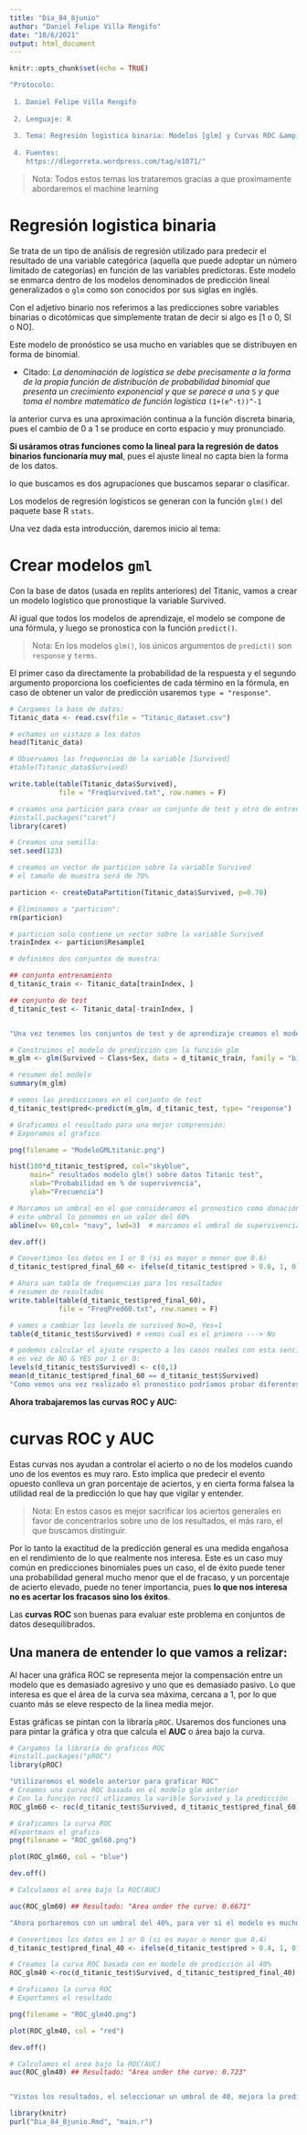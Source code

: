 ```yaml
---
title: "Dia_84_8junio"
author: "Daniel Felipe Villa Rengifo"
date: "10/6/2021"
output: html_document
---
```


```r
knitr::opts_chunk$set(echo = TRUE)
```

```r
"Protocolo:
 
 1. Daniel Felipe Villa Rengifo
 
 2. Lenguaje: R
 
 3. Tema: Regresión logistica binaria: Modelos [glm] y Curvas ROC &amp; AUC
 
 4. Fuentes:  
    https://dlegorreta.wordpress.com/tag/e1071/"
```


> Nota: Todos estos temas los trataremos gracias a que proximamente abordaremos el machine learning

# Regresión logistica binaria

Se trata de un tipo de análisis de regresión utilizado para predecir el resultado de una variable categórica (aquella que puede adoptar un número limitado de categorías) en función de las variables predictoras. Este modelo se enmarca dentro de los modelos denominados de predicción lineal generalizados o `glm` como son conocidos por sus siglas en inglés.

Con el adjetivo binario nos referimos a las predicciones sobre variables binarias o dicotómicas que simplemente tratan de decir si algo es [1 o 0, SI o NO].

Este modelo de pronóstico se usa mucho en variables que se distribuyen en forma de binomial.

+ Citado: _La denominación de logística se debe precisamente a la forma de la propia función de distribución de probabilidad binomial que presenta un crecimiento exponencial y que se parece a una_ `S` _y que toma el nombre matemático de función logística_ `(1+(e^-t))^-1`

la anterior curva es una aproximación continua a la función discreta binaria, pues el cambio de 0 a 1 se produce en corto espacio y muy pronunciado.

__Si usáramos otras funciones como la lineal para la regresión de datos binarios funcionaría muy mal__, pues el ajuste lineal no capta bien la forma de los datos.

lo que buscamos es dos agrupaciones que buscamos separar o clasificar.

Los modelos de regresión logísticos se generan con la función `glm()` del paquete base R `stats`.

Una vez dada esta introducción, daremos inicio al tema:

# Crear modelos `gml`

Con la base de datos (usada en replits anteriores) del Titanic, vamos a crear un modelo logístico que pronostique la variable Survived.

Al igual que todos los modelos de aprendizaje, el modelo se compone de una fórmula, y luego se pronostica con la función `predict()`.

> Nota: En los modelos `glm()`, los únicos argumentos de `predict()` son `response` y `terms`.

El primer caso da directamente la probabilidad de la respuesta y el segundo argumento proporciona los coeficientes de cada término en la fórmula, en caso de obtener un valor de predicción usaremos `type = "response"`.

```r
# Cargamos la base de datos:
Titanic_data <- read.csv(file = "Titanic_dataset.csv")

# echamos un vistazo a los datos
head(Titanic_data)

# Observamos las frequencias de la variable [Survived]
#table(Titanic_data$Survived)

write.table(table(Titanic_data$Survived),
            file = "FreqSurvived.txt", row.names = F)

# creamos una partición para crear un conjunto de test y otro de entrenamiento
#install.packages("caret")
library(caret)

# Creamos una semilla:
set.seed(123)

# creamos un vector de particion sobre la variable Survived
# el tamaño de muestra será de 70%

particion <- createDataPartition(Titanic_data$Survived, p=0.70)

# Eliminamos a "particion":
rm(particion)

# particion solo contiene un vector sobre la variable Survived
trainIndex <- particion$Resample1

# definimos dos conjuntos de muestra:

## conjunto entrenamiento
d_titanic_train <- Titanic_data[trainIndex, ]

## conjunto de test
d_titanic_test <- Titanic_data[-trainIndex, ]


"Una vez tenemos los conjuntos de test y de aprendizaje creamos el modelo, usando la misma simbología que en el caso de los modelos de naive_bayes., la diferencia con [gml]  es que tenemos que identificar un umbral de probabilidad a partir del que consideramos el pronostico 0 o 1."

# Construimos el modelo de predicción con la función glm
m_glm <- glm(Survived ~ Class+Sex, data = d_titanic_train, family = "binomial")

# resumen del modelo
summary(m_glm)

# vemos las predicciones en el conjunto de test
d_titanic_test$pred<-predict(m_glm, d_titanic_test, type= "response")

# Graficamos el resultado para una mejor comprensión:
# Exporamos el grafico

png(filename = "ModeloGMLtitanic.png")

hist(100*d_titanic_test$pred, col="skyblue",
     main=" resultados modelo glm() sobre datos Titanic test",
     xlab="Probabilidad en % de supervivencia",
     ylab="Frecuencia")

# Marcamos un umbral en el que consideramos el pronostico como donación
# este umbral lo ponemos en un valor del 60%
abline(v= 60,col= "navy", lwd=3)  # marcamos el umbral de supervivencia

dev.off()

# Convertimos los datos en 1 or 0 (si es mayor o menor que 0.6)
d_titanic_test$pred_final_60 <- ifelse(d_titanic_test$pred > 0.6, 1, 0)

# Ahora uan tabla de frequencias para los resultados
# resumen de resultados
write.table(table(d_titanic_test$pred_final_60),
            file = "FreqPred60.txt", row.names = F)

# vamos a cambiar los levels de survived No=0, Yes=1
table(d_titanic_test$Survived) # vemos cual es el primero ---> No

# podemos calcular el ajuste respecto a los casos reales con esta sencilla formula
# en vez de NO & YES por 1 or 0:
levels(d_titanic_test$Survived) <- c(0,1)
mean(d_titanic_test$pred_final_60 == d_titanic_test$Survived)
"Como vemos una vez realizado el pronostico podríamos probar diferentes umbrales y ver cual es el que da un mejor resultado con esta metodología."
```

__Ahora trabajaremos las curvas ROC y AUC:__

# curvas ROC y AUC

Estas curvas nos ayudan a controlar el acierto o no de los modelos cuando uno de los eventos es muy raro. Esto implica que predecir el evento opuesto conlleva un gran porcentaje de aciertos, y en cierta forma falsea la utilidad real de la predicción lo que hay que vigilar y entender.

> Nota: En estos casos es mejor sacrificar los aciertos generales en favor de concentrarlos sobre uno de los resultados, el más raro, el que buscamos distinguir.

Por lo tanto la exactitud de la predicción general es una medida engañosa en el rendimiento de lo que realmente nos interesa.
Este es un caso muy común en predicciones binomiales pues un caso, el de éxito puede tener una probabilidad general mucho menor que el de fracaso, y un porcentaje de acierto elevado, puede no tener importancia, pues __lo que nos interesa no es acertar los fracasos sino los éxitos__.

Las __curvas ROC__ son buenas para evaluar este problema en conjuntos de datos desequilibrados.

## Una manera de entender lo que vamos a relizar:

Al hacer una gráfica ROC se representa mejor la compensación entre un modelo que es demasiado agresivo y uno que es demasiado pasivo. Lo que interesa es que el área de la curva sea máxima, cercana a 1, por lo que cuanto más se eleve respecto de la linea media mejor.

Estas gráficas se pintan con la libraría `pROC`. Usaremos dos funciones una para pintar la gráfica y otra que calcula el __AUC__ o área bajo la curva.

```r
# Cargamos la libraría de graficos ROC
#install.packages("pROC")
library(pROC)

"Utilizaremos el modelo anterior para graficar ROC"
# Creamos una curva ROC basada en el modelo glm anterior
# Con la función roc() utlizamos la varible Survived y la predicción
ROC_glm60 <- roc(d_titanic_test$Survived, d_titanic_test$pred_final_60)

# Graficamos la curva ROC
#Exportmaos el grafico
png(filename = "ROC_gml60.png")

plot(ROC_glm60, col = "blue")

dev.off()

# Calculamos el area bajo la ROC(AUC)

auc(ROC_glm60) ## Resultado: "Area under the curve: 0.6671"

"Ahora porbaremos con un umbral del 40%, para ver si el modelo es mucho mejor"

# Convertimos los datos en 1 or 0 (si es mayor o menor que 0.4)
d_titanic_test$pred_final_40 <- ifelse(d_titanic_test$pred > 0.4, 1, 0)

# Creamos la curva ROC basada con en modelo de predicción al 40%
ROC_glm40 <-roc(d_titanic_test$Survived, d_titanic_test$pred_final_40)

# Graficamos la curva ROC
# Exportamos el resultado

png(filename = "ROC_glm40.png")

plot(ROC_glm40, col = "red")

dev.off()

# Calculamos el area bajo la ROC(AUC)
auc(ROC_glm40) ## Resultado: "Area under the curve: 0.723"


"Vistos los resultados, el seleccionar un umbral de 40, mejora la predicción de casos positivos de supervivencia."
```

```r
library(knitr)
purl("Dia_84_8junio.Rmd", "main.r")
```

